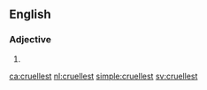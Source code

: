 ==English==

===Adjective===
{{head|en|adjective superlative form}}

# {{en-superlative of|cruel}}

[[ca:cruellest]]
[[nl:cruellest]]
[[simple:cruellest]]
[[sv:cruellest]]